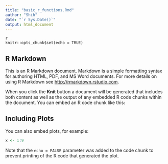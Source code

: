 ```yaml
---
title: "basic_r_functions.Rmd"
author: "Shih"
date: "`r Sys.Date()`"
output: html_document
---
```


```
{r setup, include=FALSE}
knitr::opts_chunk$set(echo = TRUE)
```

## R Markdown

This is an R Markdown document. Markdown is a simple formatting syntax for authoring HTML, PDF, and MS Word documents. For more details on using R Markdown see <http://rmarkdown.rstudio.com>.

When you click the **Knit** button a document will be generated that includes both content as well as the output of any embedded R code chunks within the document. You can embed an R code chunk like this:


## Including Plots

You can also embed plots, for example:

```r
x <- 1:9
```

Note that the `echo = FALSE` parameter was added to the code chunk to prevent printing of the R code that generated the plot.
